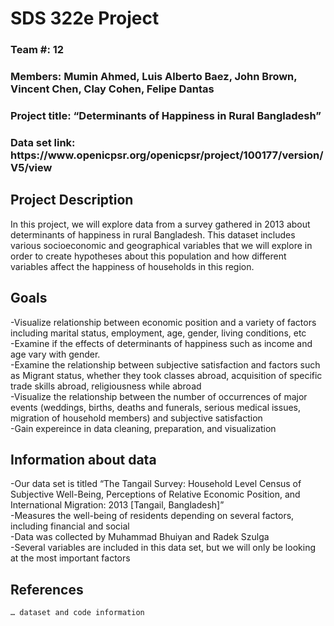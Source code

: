 # SDS 322e Project

### Team #: 12  
### Members: Mumin Ahmed, Luis Alberto Baez, John Brown, Vincent Chen, Clay Cohen, Felipe Dantas  
### Project title: “Determinants of Happiness in Rural Bangladesh”  
### Data set link: https://www.openicpsr.org/openicpsr/project/100177/version/V5/view

## Project Description
In this project, we will explore data from a survey gathered in 2013 about determinants of happiness in rural Bangladesh. This dataset includes various socioeconomic and geographical variables that we will explore in order to create hypotheses about this population and how different variables affect the happiness of households in this region. 

Goals
-----------
-Visualize relationship between economic position and a variety of factors including marital status, employment, age, gender, living conditions, etc  
-Examine if the effects of determinants of happiness such as income and age vary with gender.   
-Examine the relationship between subjective satisfaction and factors such as Migrant status, whether they took classes abroad, acquisition of specific trade skills abroad, religiousness while abroad  
-Visualize the relationship between the number of occurrences of major events (weddings, births, deaths and funerals, serious medical issues, migration of household members) and subjective satisfaction  
-Gain expereince in data cleaning, preparation, and visualization  

Information about data
----------------------
-Our data set is titled “The Tangail Survey: Household Level Census of Subjective Well-Being, Perceptions of Relative Economic Position, and International Migration: 2013 [Tangail, Bangladesh]”  
-Measures the well-being of residents depending on several factors, including financial and social  
-Data was collected by Muhammad Bhuiyan and Radek Szulga  
-Several variables are included in this data set, but we will only be looking at the most important factors  

References
------------
	… dataset and code information
